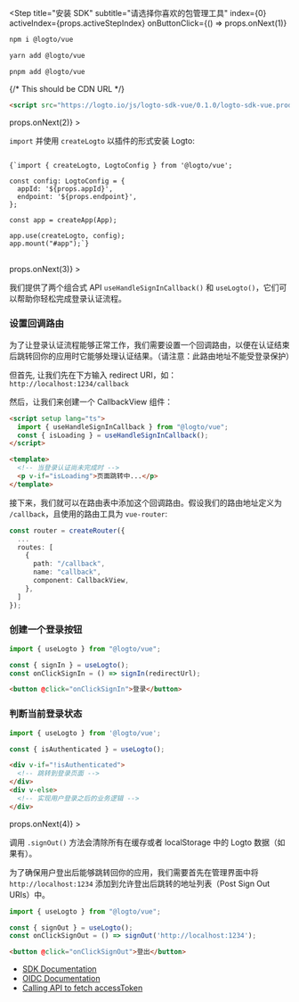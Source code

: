 
<Step
  title="安装 SDK"
  subtitle="请选择你喜欢的包管理工具"
  index={0}
  activeIndex={props.activeStepIndex}
  onButtonClick={() => props.onNext(1)}
>
<Tabs>
<TabItem value="npm" label="npm">

```bash
npm i @logto/vue
```

</TabItem>
<TabItem value="yarn" label="Yarn">

```bash
yarn add @logto/vue
```

</TabItem>
<TabItem value="pnpm" label="pnpm">

```bash
pnpm add @logto/vue
```

</TabItem>
<TabItem value="script" label="script">

{/* This should be CDN URL */}
```html
<script src="https://logto.io/js/logto-sdk-vue/0.1.0/logto-sdk-vue.production.js" />
```

</TabItem>
</Tabs>
</Step>
<Step
  title="初始化 LogtoClient"
  subtitle="1 step"
  index={1}
  activeIndex={props.activeStepIndex}
  onButtonClick={() => props.onNext(2)}
>

`import` 并使用 `createLogto` 以插件的形式安装 Logto:

<pre>
<code className="language-ts">
{`import { createLogto, LogtoConfig } from '@logto/vue';

const config: LogtoConfig = {
  appId: '${props.appId}',
  endpoint: '${props.endpoint}',
};

const app = createApp(App);

app.use(createLogto, config);
app.mount("#app");`}
</code>
</pre>

</Step>
<Step
  title="Sign In"
  subtitle="2 steps"
  index={2}
  activeIndex={props.activeStepIndex}
  onButtonClick={() => props.onNext(3)}
>

我们提供了两个组合式 API `useHandleSignInCallback()` 和 `useLogto()`，它们可以帮助你轻松完成登录认证流程。 

### 设置回调路由

为了让登录认证流程能够正常工作，我们需要设置一个回调路由，以便在认证结束后跳转回你的应用时它能够处理认证结果。（请注意：此路由地址不能受登录保护）

但首先, 让我们先在下方输入 redirect URI，如：`http://localhost:1234/callback`

<UriInputField appId={props.appId} isSingle={!props.isCompact} name="redirectUris" title="Redirect URI" />

然后，让我们来创建一个 CallbackView 组件：

```html
<script setup lang="ts">
  import { useHandleSignInCallback } from "@logto/vue";
  const { isLoading } = useHandleSignInCallback();
</script>

<template>
  <!-- 当登录认证尚未完成时 -->
  <p v-if="isLoading">页面跳转中...</p>
</template>
```

接下来，我们就可以在路由表中添加这个回调路由。假设我们的路由地址定义为 `/callback`，且使用的路由工具为 `vue-router`:

```ts
const router = createRouter({
  ...
  routes: [
    {
      path: "/callback",
      name: "callback",
      component: CallbackView,
    },
  ]
});
```

### 创建一个登录按钮

```ts
import { useLogto } from "@logto/vue";

const { signIn } = useLogto();
const onClickSignIn = () => signIn(redirectUrl);
```

```html
<button @click="onClickSignIn">登录</button>
```

### 判断当前登录状态

```ts
import { useLogto } from '@logto/vue';

const { isAuthenticated } = useLogto();
```

```html
<div v-if="!isAuthenticated">
  <!-- 跳转到登录页面 -->
</div>
<div v-else>
  <!-- 实现用户登录之后的业务逻辑 -->
</div>
```

</Step>
<Step
  title="Sign Out"
  subtitle="1 step"
  index={3}
  activeIndex={props.activeStepIndex}
  onButtonClick={() => props.onNext(4)}
>

调用 `.signOut()` 方法会清除所有在缓存或者 localStorage 中的 Logto 数据（如果有）。

为了确保用户登出后能够跳转回你的应用，我们需要首先在管理界面中将 `http://localhost:1234` 添加到允许登出后跳转的地址列表（Post Sign Out URIs）中。

<UriInputField appId={props.appId} isSingle={!props.isCompact} name="postLogoutRedirectUris" title="Post Sign-out Redirect URI" />

```ts
import { useLogto } from "@logto/vue";

const { signOut } = useLogto();
const onClickSignOut = () => signOut('http://localhost:1234');
```

```html
<button @click="onClickSignOut">登出</button>
```

</Step>
<Step
  title="延伸阅读"
  subtitle="3 steps"
  index={4}
  activeIndex={props.activeStepIndex}
  buttonText="admin_console.general.done"
  onButtonClick={props.onComplete}
>

- [SDK Documentation](https://link-url-here.org)
- [OIDC Documentation](https://link-url-here.org)
- [Calling API to fetch accessToken](https://link-url-here.org)

</Step>
